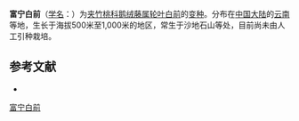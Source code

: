 {{Infraspeciesbox
| name = 富宁白前
| status = 
| status_system = 
| image =
| species link = 轮叶白前
| varietas = arenicolum
| genus = Cynanchum
| species = verticillatum
| authority = [[蒋英_(植物学家)|Tsiang]] et Zhang in Acta Phytotax.
}}

'''富宁白前'''（[[学名|学名]]：{{lang|la|''Cynanchum verticillatum'' var. ''arenicolum''}}）为[[夹竹桃科|夹竹桃科]][[鹅绒藤属|鹅绒藤属]][[轮叶白前|轮叶白前]]的[[变种|变种]]。分布在[[中国大陆|中国大陆]]的[[云南|云南]]等地，生长于海拔500米至1,000米的地区，常生于沙地石山等处，目前尚未由人工引种栽培。

== 参考文献 ==
<div class="references-small">
* {{cite web| url =http://www.bioinfo.cn/db05/KmzwSpecies.php?action=view&id=30664| title =富宁白前（变种）| work =《中国高等植物数据库全库》| publisher =中国科学院微生物研究所| author =昆明植物研究所| accessdate =2009-02-26| deadurl =yes| archiveurl =https://web.archive.org/web/20160305000402/http://www.bioinfo.cn/db05/KmzwSpecies.php?action=view&id=30664| archivedate =2016-03-05}}
</div>

[[Category:鹅绒藤属|富宁白前]]


{{植物小作品}}